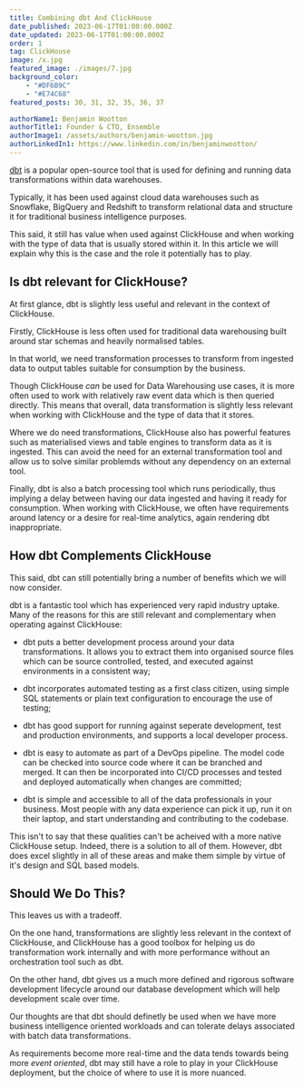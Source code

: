 ```yaml
---
title: Combining dbt And ClickHouse 
date_published: 2023-06-17T01:00:00.000Z
date_updated: 2023-06-17T01:00:00.000Z
order: 1
tag: ClickHouse
image: /x.jpg
featured_image: ./images/7.jpg
background_color:
    - "#DF6B9C"
    - "#E74C68"
featured_posts: 30, 31, 32, 35, 36, 37

authorName1: Benjamin Wootton
authorTitle1: Founder & CTO, Ensemble
authorImage1: /assets/authors/benjamin-wootton.jpg
authorLinkedIn1: https://www.linkedin.com/in/benjaminwootton/
--- 
```




<Article data={frontmatter}>

<InformationEmbed url="https://www.youtube.com/watch?v=gS07tUxZYAk" title="See our video on Combining dbt and ClickHouse Cloud"></InformationEmbed>

[dbt](https://getdbt.com) is a popular open-source tool that is used for defining and running data transformations within data warehouses. 

Typically, it has been used against cloud data warehouses such as Snowflake, BigQuery and Redshift to transform relational data and structure it for traditional business intelligence purposes.  

This said, it still has value when used against ClickHouse and when working with the type of data that is usually stored within it.  In this article we will explain why this is the case and the role it potentially has to play.

## Is dbt relevant for ClickHouse?

At first glance, dbt is slightly less useful and relevant in the context of ClickHouse.  

Firstly, ClickHouse is less often used for traditional data warehousing built around star schemas and heavily normalised tables.   

In that world, we need transformation processes to transform from ingested data to output tables suitable for consumption by the business.  

Though ClickHouse _can_ be used for Data Warehousing use cases, it is more often used to work with relatively raw event data which is then queried directly.  This means that overall, data transformation is slightly less relevant when working with ClickHouse and the type of data that it stores.   

Where we do need transformations, ClickHouse also has powerful features such as materialised views and table engines to transform data as it is ingested.  This can avoid the need for an external transformation tool and allow us to solve similar problemds without any dependency on an external tool. 

Finally, dbt is also a batch processing tool which runs periodically, thus implying a delay between having our data ingested and having it ready for consumption.   When working with ClickHouse, we often have requirements around latency or a desire for real-time analytics, again rendering dbt inappropriate.  

## How dbt Complements ClickHouse

This said, dbt can still potentially bring a number of benefits which we will now consider. 

dbt is a fantastic tool which has experienced very rapid industry uptake.  Many of the reasons for this are still relevant and complementary when operating against ClickHouse:

- dbt puts a better development process around your data transformations.  It allows you to extract them into organised source files which can be source controlled, tested, and executed against environments in a consistent way;

- dbt incorporates automated testing as a first class citizen, using simple SQL statements or plain text configuration to encourage the use of testing;

- dbt has good support for running against seperate development, test and production environments, and supports a local developer process.

- dbt is easy to automate as part of a DevOps pipeline.  The model code can be checked into source code where it can be branched and merged.  It can then be incorporated into CI/CD processes and tested and deployed automatically when changes are committed;

- dbt is simple and accessible to all of the data professionals in your business.  Most people with any data experience can pick it up, run it on their laptop, and start understanding and contributing to the codebase.

This isn't to say that these qualities can't be acheived with a more native ClickHouse setup.  Indeed, there is a solution to all of them.  However, dbt does excel slightly in all of these areas and make them simple by virtue of it's design and SQL based models.

## Should We Do This?

This leaves us with a tradeoff.  

On the one hand, transformations are slightly less relevant in the context of ClickHouse, and ClickHouse has a good toolbox for helping us do transformation work internally and with more performance without an orchestration tool such as dbt.

On the other hand, dbt gives us a much more defined and rigorous software development lifecycle around our database development which will help development scale over time.  

Our thoughts are that dbt should definetly be used when we have more business intelligence oriented workloads and can tolerate delays associated with batch data transformations.

As requirements become more real-time and the data tends towards being more _event oriented_, dbt may still have a role to play in your ClickHouse deployment, but the choice of where to use it is more nuanced.
